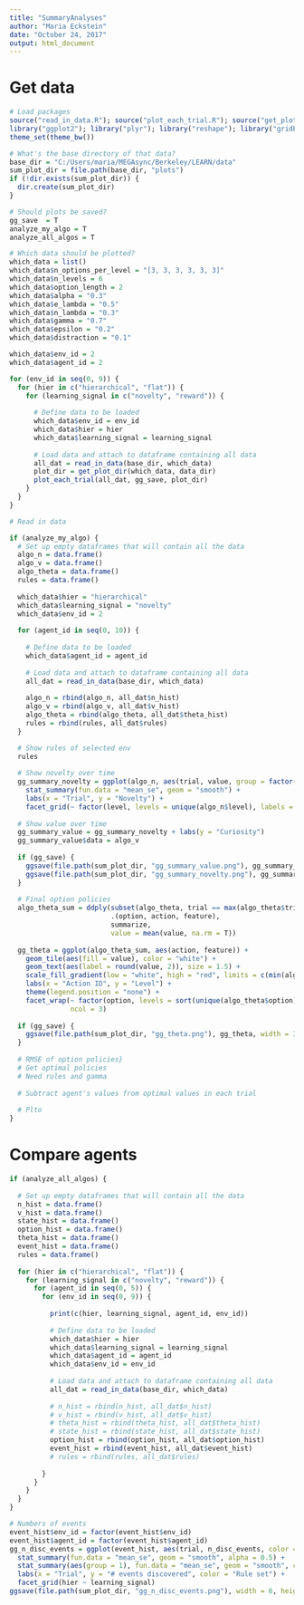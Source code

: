 ```yaml
---
title: "SummaryAnalyses"
author: "Maria Eckstein"
date: "October 24, 2017"
output: html_document
---
```


# Get data

```r

# Load packages
source("read_in_data.R"); source("plot_each_trial.R"); source("get_plot_dir.R"); source("plot_summary.R")
library("ggplot2"); library("plyr"); library("reshape"); library("gridExtra")
theme_set(theme_bw())

# What's the base directory of that data?
base_dir = "C:/Users/maria/MEGAsync/Berkeley/LEARN/data"
sum_plot_dir = file.path(base_dir, "plots")
if (!dir.exists(sum_plot_dir)) {
  dir.create(sum_plot_dir)
}

# Should plots be saved?
gg_save  = T
analyze_my_algo = T
analyze_all_algos = T

# Which data should be plotted?
which_data = list()
which_data$n_options_per_level = "[3, 3, 3, 3, 3, 3]"
which_data$n_levels = 6
which_data$option_length = 2
which_data$alpha = "0.3"
which_data$e_lambda = "0.5"
which_data$n_lambda = "0.3"
which_data$gamma = "0.7"
which_data$epsilon = "0.2"
which_data$distraction = "0.1"
```

```r

which_data$env_id = 2
which_data$agent_id = 2

for (env_id in seq(0, 9)) {
  for (hier in c("hierarchical", "flat")) {
    for (learning_signal in c("novelty", "reward")) {
        
      # Define data to be loaded
      which_data$env_id = env_id
      which_data$hier = hier
      which_data$learning_signal = learning_signal
      
      # Load data and attach to dataframe containing all data
      all_dat = read_in_data(base_dir, which_data)
      plot_dir = get_plot_dir(which_data, data_dir)
      plot_each_trial(all_dat, gg_save, plot_dir)
    }
  }
}
```

```r
# Read in data

if (analyze_my_algo) {
  # Set up empty dataframes that will contain all the data
  algo_n = data.frame()
  algo_v = data.frame()
  algo_theta = data.frame()
  rules = data.frame()
  
  which_data$hier = "hierarchical"
  which_data$learning_signal = "novelty"
  which_data$env_id = 2
  
  for (agent_id in seq(0, 10)) {
      
    # Define data to be loaded
    which_data$agent_id = agent_id
    
    # Load data and attach to dataframe containing all data
    all_dat = read_in_data(base_dir, which_data)
    
    algo_n = rbind(algo_n, all_dat$n_hist)
    algo_v = rbind(algo_v, all_dat$v_hist)
    algo_theta = rbind(algo_theta, all_dat$theta_hist)
    rules = rbind(rules, all_dat$rules)
  }

  # Show rules of selected env
  rules
  
  # Show novelty over time
  gg_summary_novelty = ggplot(algo_n, aes(trial, value, group = factor(action), color = factor(action), fill = factor(action))) +
    stat_summary(fun.data = "mean_se", geom = "smooth") +
    labs(x = "Trial", y = "Novelty") +
    facet_grid(~ factor(level, levels = unique(algo_n$level), labels = paste("Level", unique(algo_n$level))))
  
  # Show value over time
  gg_summary_value = gg_summary_novelty + labs(y = "Curiosity")
  gg_summary_value$data = algo_v
  
  if (gg_save) {
    ggsave(file.path(sum_plot_dir, "gg_summary_value.png"), gg_summary_value, width = 10, height = 2)
    ggsave(file.path(sum_plot_dir, "gg_summary_novelty.png"), gg_summary_novelty, width = 10, height = 2)
  }
  
  # Final option policies
  algo_theta_sum = ddply(subset(algo_theta, trial == max(algo_theta$trial)),
                         .(option, action, feature),
                         summarize,
                         value = mean(value, na.rm = T))
  
  gg_theta = ggplot(algo_theta_sum, aes(action, feature)) +
    geom_tile(aes(fill = value), color = "white") +
    geom_text(aes(label = round(value, 2)), size = 1.5) +
    scale_fill_gradient(low = "white", high = "red", limits = c(min(algo_theta$value), max(algo_theta$value))) +
    labs(x = "Action ID", y = "Level") +
    theme(legend.position = "none") +
    facet_wrap(~ factor(option, levels = sort(unique(algo_theta$option)), labels = paste("Option", sort(unique(algo_theta$option)))),
               ncol = 3)
  
  if (gg_save) {
    ggsave(file.path(sum_plot_dir, "gg_theta.png"), gg_theta, width = 3, height = 5)
  }
  
  # RMSE of option policies}
  # Get optimal policies
  # Need rules and gamma
  
  # Subtract agent's values from optimal values in each trial
  
  # Plto
}
```

# Compare agents

```r
if (analyze_all_algos) {
  
  # Set up empty dataframes that will contain all the data
  n_hist = data.frame()
  v_hist = data.frame()
  state_hist = data.frame()
  option_hist = data.frame()
  theta_hist = data.frame()
  event_hist = data.frame()
  rules = data.frame()
  
  for (hier in c("hierarchical", "flat")) {
    for (learning_signal in c("novelty", "reward")) {
      for (agent_id in seq(0, 5)) {
        for (env_id in seq(0, 9)) {
          
          print(c(hier, learning_signal, agent_id, env_id))
          
          # Define data to be loaded
          which_data$hier = hier
          which_data$learning_signal = learning_signal
          which_data$agent_id = agent_id
          which_data$env_id = env_id
          
          # Load data and attach to dataframe containing all data
          all_dat = read_in_data(base_dir, which_data)
          
          # n_hist = rbind(n_hist, all_dat$n_hist)
          # v_hist = rbind(v_hist, all_dat$v_hist)
          # theta_hist = rbind(theta_hist, all_dat$theta_hist)
          # state_hist = rbind(state_hist, all_dat$state_hist)
          option_hist = rbind(option_hist, all_dat$option_hist)
          event_hist = rbind(event_hist, all_dat$event_hist)
          # rules = rbind(rules, all_dat$rules)
  
        }
      }
    }
  }
}

# Numbers of events
event_hist$env_id = factor(event_hist$env_id)
event_hist$agent_id = factor(event_hist$agent_id)
gg_n_disc_events = ggplot(event_hist, aes(trial, n_disc_events, color = env_id)) +
  stat_summary(fun.data = "mean_se", geom = "smooth", alpha = 0.5) +
  stat_summary(aes(group = 1), fun.data = "mean_se", geom = "smooth", color = "black") +
  labs(x = "Trial", y = "# events discovered", color = "Rule set") +
  facet_grid(hier ~ learning_signal)
ggsave(file.path(sum_plot_dir, "gg_n_disc_events.png"), width = 6, height = 5)
```

```r
```